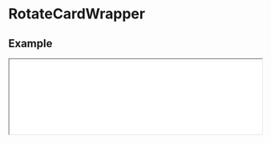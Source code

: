# RotateCardWrapper

## Example

<iframe
  src="/examples/rotate-card-wrapper"
  height={700}
  width="100%"
  className="mt-6 rounded-xl border bordr-slate-50"
/>

```javascript filename="index.tsx" copy
import { RotateCardWrapper } from "@nguyend-nam/scrollery-ts";

export default function Home() {
  return (
    <div className="!bg-slate-50 p-8">
      <h1 className="!text-[#577D86] mb-[300px]">
        <code>RotateCardWrapper</code>
      </h1>

      <RotateCardWrapper
        className="w-full flex flex-col items-center gap-[800px] !mt-8 !mb-[800px]"
        bottomLayer={<span>Animate on Scroll</span>}
        bottomLayerClassName="text-[30px] md:text-[70px] text-[#577D86] font-bold"
      >
        <div className="rounded-3xl shadow-md h-full bg-[#577D86]" />
        <div className="rounded-3xl shadow-md h-full bg-[#569DAA]" />
        <div className="rounded-3xl shadow-md h-full bg-[#87CBB9]" />
        <div className="rounded-3xl shadow-md h-full bg-[#B9EDDD]" />
      </RotateCardWrapper>
    </div>
  );
}
```

## Props

| Name                     | Type            | Default         | Description                                                                                 | Required |
| ------------------------ | --------------- | --------------- | ------------------------------------------------------------------------------------------- | -------- |
| **children**             | `ReactNode`     |                 | The images for the content you want to animate on scroll                                    | &check;  |
| **style**                | `CSSProperties` |                 | The styles you want to apply to the wrapper                                                 |          |
| **className**            | `string`        |                 | The classes you want to apply to the wrapper                                                |          |
| **itemStyle**            | `CSSProperties` |                 | The styles you want to apply to each item                                                   |          |
| **itemClassName**        | `string`        |                 | The classes you want to apply to each item                                                  |          |
| **triggerOn**            | `"in" \| "out"` | `"in"`          | The prop to specify if the animation is triggered when the images go in or out the viewport |          |
| **isSticky**             | `boolean`       | `true`          | If `true`, then the images stay inside the viewport when animating                          |          |
| **threshold**            | `number`        | 1/3 view height | the threshold where the animation is triggered                                              |          |
| **bottomLayer**          | `ReactNode`     |                 | The bottom layer behind the images                                                          |          |
| **bottomLayerStyle**     | `CSSProperties` |                 | The styles you want to apply to the bottom layer                                            |          |
| **bottomLayerClassName** | `string`        |                 | The classes you want to apply to the bottom layer                                           |          |
